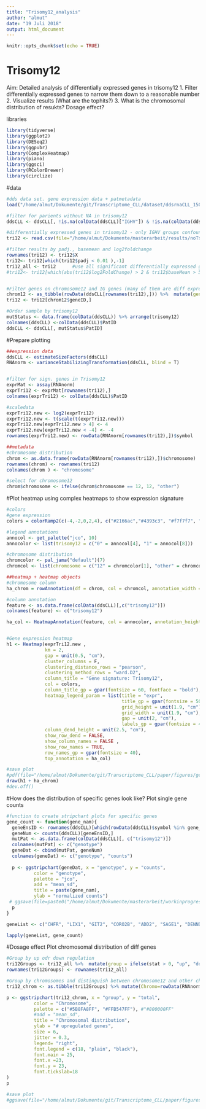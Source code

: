 ```yaml
---
title: "Trisomy12_analysis"
author: "almut"
date: "19 Juli 2018"
output: html_document
---
```


```r
knitr::opts_chunk$set(echo = TRUE)
```

# Trisomy12

Aim: Detailed analysis of differentially expressed genes in trisomy12
1. Filter differentially expressed genes to narrow them down to a reasonable number
2. Visualize results (What are the tophits?)
3. What is the chromosomal distribution of resukts? Dosage effect?

libraries
```r
library(tidyverse)
library(ggplot2)
library(DESeq2)
library(ggpubr)
library(ComplexHeatmap)
library(piano)
library(ggsci)
library(RColorBrewer)
library(circlize)
```

#data
```r
#dds data set. gene expression data + patmetadata
load("/home/almut/Dokumente/git/Transcriptome_CLL/dataset/ddsrnaCLL_150218.RData")

#filter for parients without NA in trisomy12 
ddsCLL <- ddsCLL[, !is.na(colData(ddsCLL)["IGHV"]) & !is.na(colData(ddsCLL)["trisomy12"])]

#differentially expressed genes in trisomy12 - only IGHV groups confounding factor
tri12 <- read.csv(file="/home/almut/Dokumente/masterarbeit/results/noTsig/trisomy12_diffGenes.csv")

#filter results by padj., basemean and log2foldchange
rownames(tri12) <- tri12$X
tri12<- tri12[which(tri12$padj < 0.01 ),-1]
tri12_all <- tri12      #use all significant differentially expressed genes to analyse dosage effect
#tri12<- tri12[which(abs(tri12$log2FoldChange) > 2 & tri12$baseMean > 500),]


#Filter genes on chromosome12 and IG genes (many of them are diff expressed, but they vary a lot naturally and are not in focus of our analysis)
chrom12 <- as_tibble(rowData(ddsCLL[rownames(tri12),])) %>%  mutate(geneID = rownames(tri12)) %>% filter(chromosome != "12") %>% filter(!grepl("IG",symbol)) 
tri12 <- tri12[chrom12$geneID,]

#Order sample by trisomy12
mutStatus <- data.frame(colData(ddsCLL)) %>% arrange(trisomy12)
colnames(ddsCLL) <-colData(ddsCLL)$PatID
ddsCLL <- ddsCLL[, mutStatus$PatID]


```

#Prepare plotting
```r
##expression data
ddsCLL <- estimateSizeFactors(ddsCLL)
RNAnorm <- varianceStabilizingTransformation(ddsCLL, blind = T)


#filter for sign. genes in Trisomy12 
exprMat <- assay(RNAnorm)
exprTri12 <- exprMat[rownames(tri12),]
colnames(exprTri12) <- colData(ddsCLL)$PatID

#scaledata
exprTri12.new <- log2(exprTri12)
exprTri12.new <- t(scale(t(exprTri12.new)))
exprTri12.new[exprTri12.new > 4] <- 4
exprTri12.new[exprTri12.new < -4] <- -4
rownames(exprTri12.new) <- rowData(RNAnorm[rownames(tri12),])$symbol

##metadata
#chromosome distribution
chrom <- as.data.frame(rowData(RNAnorm[rownames(tri12),])$chromosome)
rownames(chrom) <- rownames(tri12) 
colnames(chrom ) <- "chromosome"

#select for chromosome12
chrom$chromosome <- ifelse(chrom$chromosome == 12, 12, "other")

```


#Plot heatmap using complex heatmaps to show expression signature
```r

#colors
#gene expression
colors = colorRamp2(c(-4,-2,0,2,4), c("#2166ac","#4393c3", "#f7f7f7", "#d6604d","#b2182b"))

#legend annotations
annocol <- get_palette("jco", 10)
annocolor <- list(trisomy12 = c("0" = annocol[4], "1" = annocol[8]))

#chromosome distribution
chromcolor <- pal_jama("default")(7)
chromcol <- list(chromosome = c("12" = chromcolor[1], "other" = chromcolor[5]))

##heatmap + heatmap objects
#chromosome column
ha_chrom = rowAnnotation(df = chrom, col = chromcol, annotation_width = unit(1.9, "cm"), annotation_legend_param = list(ncol = 1, title_gp = gpar(fontsize = 50), labels_gp = gpar(fontsize = 40),  grid_height = unit(1.9, "cm"), grid_width = unit(1.9, "cm"), gap = unit(1.3,"cm")))

#column annotation
feature <- as.data.frame(colData(ddsCLL)[,c("trisomy12")])
colnames(feature) <- c("trisomy12")

ha_col <- HeatmapAnnotation(feature, col = annocolor, annotation_height = unit(c(rep(1.9, 1)), "cm"), annotation_legend_param = list(title_gp = gpar(fontsize = 50), labels_gp = gpar(fontsize = 45),  grid_height = unit(1.9, "cm"), grid_width = unit(1.9, "cm")))


#Gene expression heatmap 
h1 <- Heatmap(exprTri12.new ,                                                     #Cluster param
              km = 2,
              gap = unit(0.5, "cm"),
              cluster_columns = F,
              clustering_distance_rows = "pearson",
              clustering_method_rows = "ward.D2",
              column_title = "Gene signature: Trisomy12",                      #Graphic parameter
              col = colors,
              column_title_gp = gpar(fontsize = 60, fontface = "bold"), 
              heatmap_legend_param = list(title = "expr", 
                                          title_gp = gpar(fontsize = 50), 
                                          grid_height = unit(1.9, "cm"), 
                                          grid_width = unit(1.9, "cm"), 
                                          gap = unit(2, "cm"), 
                                          labels_gp = gpar(fontsize = 45)), 
              column_dend_height = unit(2.5, "cm"),
              show_row_dend = FALSE, 
              show_column_names = FALSE , 
              show_row_names = TRUE, 
              row_names_gp = gpar(fontsize = 40),
              top_annotation = ha_col)

#save plot
#pdf(file="/home/almut/Dokumente/git/Transcriptome_CLL/paper/figures/gene_exprTrisomy12_noTsig.pdf", width=22, height=25)
draw(h1 + ha_chrom)
#dev.off()

```


#How does the distribution of specific genes look like?
Plot single gene counts 
```r
#function to create stripchart plots for specific genes
gene_count <- function(gene_nam){
  geneEnsID <- rownames(ddsCLL)[which(rowData(ddsCLL)$symbol %in% gene_nam)]
  geneNum <- counts(ddsCLL)[geneEnsID,]
  mutPat <- as.data.frame(colData(ddsCLL)[, c("trisomy12")])
  colnames(mutPat) <- c("genotype")
  geneDat <- cbind(mutPat, geneNum)
  colnames(geneDat) <- c("genotype", "counts")
  
  p <- ggstripchart(geneDat, x = "genotype", y = "counts",
          color = "genotype",
          palette = "jco",
          add = "mean_sd",
          title = paste(gene_nam),
          ylab = "normalized counts")
 # ggsave(file=paste0("/home/almut/Dokumente/masterarbeit/workinprogress/genetic_interaction_", gene_nam, ".svg"), plot=p, width=6, height=5)
  p
}

geneList <- c("CHFR", "LIX1", "GIT2", "CORO2B", "ADD2", "SAGE1", "DENND3", "ADGRG7", "UACA", "TEAD1", "IRAK4")

lapply(geneList, gene_count)


```

#Dosage effect
Plot chromosomal distribution of diff genes 
```r
#Group by up odr down regulation
tri12Groups <- tri12_all %>%  mutate(group = ifelse(stat > 0, "up", "down"))
rownames(tri12Groups) <- rownames(tri12_all)

#Group by chromosomes and distinguish between chromosome12 and other chromosomes
tri12_chrom <- as.tibble(tri12Groups) %>% mutate(Chromo=rowData(RNAnorm[as.character(ID),])$chromosome) %>% group_by(Chromo, group) %>% summarise(total = n()) %>% mutate(Chromosome= ifelse(Chromo == 12, "12", "other"))

p <- ggstripchart(tri12_chrom, x = "group", y = "total",
          color = "Chromosome",
          palette = c("#5B8FA8FF", "#FFB547FF"), #"#800000FF"
          #add = "mean_sd",
          title = "Chromosomal distribution",
          ylab = "# upregulated genes",
          size = 6,
          jitter = 0.3,
          legend= "right",
          font.legend = c(18, "plain", "black"),
          font.main = 25,
          font.x =23,
          font.y = 23,
          font.tickslab=18
)
p

#save plot  
#ggsave(file="/home/almut/Dokumente/git/Transcriptome_CLL/paper/figures/chromosom_dist_trisomy12_plain.svg", plot=p, width=8, height=5)  
  


```
